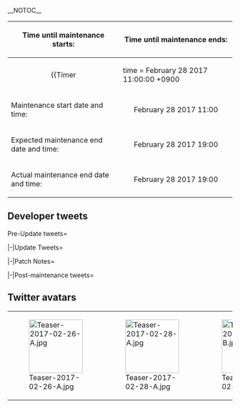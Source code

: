 __NOTOC__
<div style="float:right">{{Edit|Partials/Updates/2017 February 28th}}</div>
{{clear}}
{| class="wikitable"
!Time until maintenance starts:
!Time until maintenance ends:
|-
| align="center" |
{{Timer
|time = February 28 2017 11:00:00 +0900
|style = font-weight:bold;
|endClass = Maintstarts
|endText = '''Maintenance has begun.'''}}
| align="center" |
{{Timer
|time = February 28 2017 19:00:00 +0900
|style = font-weight:bold;
|endClass = Maintends
|endText = '''Maintenance has ended.'''}}
|-
! scope="row" | Maintenance start date and time:
| align="center" | February 28 2017 11:00
|-
! scope="row" | Expected maintenance end date and time:
| align="center" | February 28 2017 19:00
|-
! scope="row" | Actual maintenance end date and time:
| align="center" | February 28 2017 19:00
|}

{{:Partials/Updates/2017_February_28th/Content|thread=true}}

== Developer tweets ==
<tabber>Pre-Update tweets=
{{MultiTweet
|MultiTweetID = preUpdate
|color = #ace
|title = Pre Update

|link01 = https://twitter.com/KanColle_STAFF/status/834566274059378688
|JP01 = 次回の「艦これ」稼働全サーバ群共通メンテナンス＆アップデートは【2/28(火)】に実施予定です。同メンテ突入を以て、冬イベ2017:期間限定海域【偵察戦力緊急展開！「光」作戦】は作戦終了です。同日は、妹の世話が大変なある海外生まれの重巡洋艦、その改二改装を実装予定です！
|EN01 = The next KanColle Server Maintenance & Updates will take place on February 28th, Tuesday. During this Maintenance the [[Winter 2017 Event]] will finally end. During this update, the Foreign Heavy Cruiser who has trouble taking care of her younger sister will be receiving her Kai Ni remodel!
|TL01 = [[User:Shinhwalee|Shinhwalee]]

|link02 = https://twitter.com/KanColle_STAFF/status/835665892792909824
|JP02 = 次回の「艦これ」稼働全サーバ群共通メンテナンス＆アップデートは、【2/28(火) AM11:00】より実施予定です。同メンテ突入を以て、冬イベ2017:期間限定海域【偵察戦力緊急展開！「光」作戦】は全作戦終了です。また、冬季任務も終了、春の準備【新任務】を実装予定です！
|EN02 = The next KanColle Server Maintenance & Updates will take place on February 28th, Tuesday. During this Maintenance the [[Winter 2017 Event]] will finally end. During this update, the Winter quests will also end, and Brand New Spring Preparation Quests will be implemented
|TL02 = [[User:Shinhwalee|Shinhwalee]]

|link03 = https://twitter.com/KanColle_STAFF/status/836011570958221314
|JP03 = 明日【2/28(火) AM11:00】より、「艦これ」稼働全サーバ群はメンテナンス＆アップデートを実施予定です。同メンテ突入を以て、冬イベ2017:期間限定海域【偵察戦力緊急展開！「光」作戦】は全作戦終了となります。同メンテ完了は、同日【19:00】を予定しています。
|EN03 = The next KanColle Server Maintenance & Updates will take place on February 28th, Tuesday at 11:00. During this Maintenance the [[Winter 2017 Event]] will finally end. The Maintenance is estimated to end at 19:00. 
|TL03 = [[User:Shinhwalee|Shinhwalee]]

|link04 = https://twitter.com/KanColle_STAFF/status/836013394335424512
|JP04 = 明日【2/28(火)】実施予定の「艦これ」稼働全サーバ群共通メンテナンス＆アップデートでは、冬イベ2017:期間限定海域の作戦終了、複数の【新任務】の実装、新季節家具含む【家具屋さん】お品書きの更新、妹の世話が大変なある海外生まれの重巡洋艦の【改二】改装を実装予定です！
|EN04 = On KanColle's Maintenance & Update tomorrow on February 28th Tuesday, The [[Winter 2017 Event]] will finally end. Along with new Quests, new seasonal furnitures will be added, and the Kai Ni remodel of the Foreign Heavy Cruiser who has trouble caring for her younger sister will also be implemented!
|TL04 = [[User:Shinhwalee|Shinhwalee]]

|link05 = https://twitter.com/KanColle_STAFF/status/836373431885025280
|JP05 = 本日【2/28(火) AM11:00】より、「艦これ」稼働全サーバ群はメンテナンス＆アップデートを実施致します。同メンテナンス突入を以て、冬イベ2017:期間限定海域【偵察戦力緊急展開！「光」作戦】は全作戦終了となります。同メンテ完了は、【19:00】を予定しています。
|EN05 = Today February 28th, Tuesday at 11:00, KanColle will be going through Server Maintenance & Updates. During this Maintenance the [[Winter 2017 Event]] will finally end. The Maintenance is estimated to end at 19:00. 
|TL05 = [[User:Shinhwalee|Shinhwalee]]

|link06 = 
|JP06 = 
|EN06 = 
|TL06 = 

|link07 = 
|JP07 = 
|EN07 = 
|TL07 = 

|link08 = 
|JP08 = 
|EN08 = 
|TL08 = 

|link09 = 
|JP09 = 
|EN09 = 
|TL09 = 

|link10 = 
|JP10 = 
|EN10 = 
|TL10 =

|link11 = 
|JP11 = 
|EN11 = 
|TL11 = 
}}

|-|Update Tweets=
{{MultiTweet
|MultiTweetID = Update
|color = #ace
|title = Update

|link01 = 
|JP01 = 
|EN01 = 
|TL01 = 

|link02 = 
|JP02 = 
|EN02 = 
|TL02 = 

|link03 = 
|JP03 = 
|EN03 = 
|TL03 = 

|link04 = 
|JP04 = 
|EN04 = 
|TL04 = 
}}

|-|Patch Notes=
{{MultiTweet
|MultiTweetID = patch
|color = #ace
|title = Patch notes

|link01 = https://twitter.com/KanColle_STAFF/status/836496219945914368
|JP01 = 本日実施の「艦これ」稼働全サーバ群メンテナンスに伴う、アップデート情報をお知らせしていきます。

01▼【冬イベ2017】作戦終了
冬イベ2017：期間限定海域【偵察戦力緊急展開！「光」作戦】全作戦終了です。同作戦に参加された全ての提督の皆さん、大変お疲れさまでした！
|EN01 = 01 "Winter 2017 Event" has ended
Winter 2017 Event: [put event name]. has ended! Thank you for your participation!
|TL01 = [[User:Rephira|Rephira]]

|link02 = https://twitter.com/KanColle_STAFF/status/836497260338798593
|JP02 = 02▼重巡洋艦「Zara」【due改装】の実装
Zara級重巡洋艦ネームシップ「Zara」が極めて高い練度によって、さらなる改装(改造)が可能となります。
※「Zara due」への改装には、改装設計図が必要です。
※出撃関連ボイスに一部新ボイスが更新実装されます。
|EN02 = 02 Heavy Cruiser "Zara" Second Remodel (Due) Implemented
"Zara", the nameship of Zara-class Heavy Cruiser, will be able to receive further remodeling at extremely high levels.
*"Zara due" remodel WILL require a blueprint.
*Certain lines related to sorties will also be updated with the remodel.
|TL02 = [[User:Rephira|Rephira]]

|link03 = https://twitter.com/KanColle_STAFF/status/836497778607980545
|JP03 = 03▼重巡洋艦「Zara due」補足事項
同艦は…
・重装甲＆大砲戦火力により、昼間砲撃戦において優位性があります。
・搭載主砲の装備改装が可能になります。
・艦首付近に艦載水上機格納庫が増設されています。
・同艦の運用により、後述の新任務で新型バルジを獲得可能です。
|EN03 = 03 Additional Info on "Zara due"
- excels over others in daytime combat, thanks to her heavy armor and large shelling power.
- will be able to modify the main guns she equipped
- has gained additional plane capacity at her bow
- You will be able to obtain a new bulkhead (bulge) following a new quest that requires her.
|TL03 = [[User:Rephira|Rephira]]

|link04 = https://twitter.com/KanColle_STAFF/status/836498533289058304
|JP04 = 04▼【新任務】の追加実装 1/2
期間限定：春の準備任務など計六種類の新任務が新規実装されます。
●春の準備任務：桃の節句準備！
●春の準備任務：桃の節句準備を完遂せよ！
●潜水艦隊、中部海域の哨戒を実施せよ！
※春の準備任務では「菱餅」や「補強増設」も獲得可能です。
|EN04 = 04 New Quests Added 1/2
Time limited quests: 6 quests, including Spring Preparation, will be added.
- Spring Preparation: Prepare for Hinamatsuri!
- Spring Preparation: Complete the Preparation for Hinamatsuri!
- Submarine Fleet, Patrol the Central Seas!
* Through Spring preparation, you will be able to gain hishimochi and expansion slot fairy.
|TL04 = [[User:Rephira|Rephira]]

|link05 = https://twitter.com/KanColle_STAFF/status/836498969991643136
|JP05 = 05▼【新任務】の追加実装 2/2
「Zara due」出撃任務も含む、下記の新任務群が新たに追加実装されます。
●重装甲巡洋艦、鉄底海峡に突入せよ！
●潜水艦武装の強化
●六三一空「晴嵐」隊の編成
※各任務の受諾には、それぞれトリガーとなる受諾条件の達成が必要です。
|EN05 = 05  New Quests Added 2/2
Quests, including a sortie quest requiring Zara due, will be implemented
- Heavy Armored Cruiser, Enter the Iron Bottom Sound!
- Reinforcement of Submarine Equipment
- Formation of 631 Air Wing "Seiran" Team
*Each quest will have its own prerequisite
|TL05 = [[User:Rephira|Rephira]]

|link06 = https://twitter.com/KanColle_STAFF/status/836499629466238976
|JP06 = 06▼【改修工廠(明石の工廠)】新改修メニュー追加実装 1/4
改修工廠(明石の工廠)が拡張され、ある艦娘がサポートすることで
「潜水艦搭載電探&水防式望遠鏡」
の装備改修が可能になります。
※同上位装備への装備更新は現在は出来ませんが、今後実装を予定しています。
|EN06 = 06 Akashi's Improvement Arsenal additional menu addition 1/4: the Submarine Radar & Waterproof Telescope will now be available for improvement. Currently it is unavailable to be upgraded to a new equipment, but there will be an update in the future for it.
|TL06 = [[User:Shinhwalee|Shinhwalee]]

|link07 = https://twitter.com/KanColle_STAFF/status/836499906835554304
|JP07 = 07▼【改修工廠(明石の工廠)】新改修メニュー追加実装 2/4
改修工廠(明石の工廠)が拡張され、ある艦娘がサポートすることで
「203mm/53 連装砲」
の装備改修が可能になります。
|EN07 = 07 Akashi's Improvement Arsenal Menu update 2/4: the 203mm / 53 Main Gun is now available for improvement with a certain Ship as support.
|TL07 = [[User:Shinhwalee|Shinhwalee]]

|link08 = https://twitter.com/KanColle_STAFF/status/836500314089889792
|JP08 = 08▼【改修工廠(明石の工廠)】新改修メニュー追加実装 3/4
改修工廠(明石の工廠)が拡張され、ある艦娘がサポートすることで
「増設バルジ(中型艦)」
の装備改修が可能になります。
※同上位装備「艦本新設計 増設バルジ(中型艦)」への装備更新も可能となります。
|EN08 = 08 Akashi's Improvement Arsenal Menu update 3/4: the Anti-Torpedo Bulge (Medium) is now available to for improvement with the support of certain ship(s). The Anti-Torpedo Bulge (Medium) is available to be upgraded into the new equipment New Kanhon Design Anti-torpedo Bulge (Medium)
|TL08 = [[User:Shinhwalee|Shinhwalee]]

|link09 = https://twitter.com/KanColle_STAFF/status/836500884695592961
|JP09 = 09▼【改修工廠(明石の工廠)】新改修メニュー追加実装 4/4
改修工廠(明石の工廠)が拡張され、ある艦娘がサポートすることで
新装備「艦本新設計 増設バルジ(中型艦)」
の装備改修も可能になります。
※各装備改修は秘書艦及び曜日により、実施可能メニューが変化します。
|EN09 = 09 Akashi's Improvement Arsenal Menu update 4/4: the New Kanhon Design Anti-Torpedo Bulge (Medium) is now available to for improvement with the support of certain ship(s). The availability of the improvement and the requirement of the support ship changes per day.
|TL09 = [[User:Shinhwalee|Shinhwalee]]

|link10 = https://twitter.com/KanColle_STAFF/status/836501368391282689
|JP10 = 10▼水雷戦隊による【開発】の更新
「開発」が更新され、水雷戦隊構成艦が旗艦時の対潜装備「九三式水中聴音機」開発率が向上します。
※同開発には、ソナー開発レシピでの資源投入が必要です。
※ソナー開発レシピ自体の変更はありません
|EN10 = 10 Development Revamped for Torpedo Squadron
Probability of developing Anti-submarine equipment "Type 93 Passive Sonar" with a ship that would be part of a torpedo squadron has been increased.
*For this to take effect, you will need to use a sonar development recipe.
*There has been no change in the sonar development recipe itself.
|TL10 =[[User:Rephira|Rephira]]

|link11 = https://twitter.com/KanColle_STAFF/status/836501769588912128
|JP11 = 11▼新家具の実装と【家具屋さん】お品書きの更新 1/2
「家具屋さん」のお品書きが更新され、下記の新家具含む新旧季節家具等が実装されます。
・弥生の壁紙 new!
・緑の和壁紙
・春色の壁紙
・ピンクコンクリ壁
・布団と枕
・模様替えお掃除セット
・「春の一番」掛け軸
|EN11 = 11 New Furniture Implemented and Furniture Shop List Updated 1/2
Furniture Shop's List has been updated, to include following new and returning furnitre.
-Yayoi Wallpaper (new!)
- Green Japanese Wallpaper
- Spring-colored Wallpaper
- Pink Concrete Wall
- Futon and Pillow
- Cleaning Set [update to correct name plz]
- "Haruichiban" Wall Scroll
|TL11 = [[User:Rephira|Rephira]]

|link12 = https://twitter.com/KanColle_STAFF/status/836501944340369408
|JP12 = 12▼【家具屋さん】の更新 2/2
下記の新旧各種家具が実装されます。
・弥生の窓 new!
・桃の節句の窓
・ラクガキ床
・戦艦タイルの床
・艦娘座布団の床
・弥生のアレンジメント new!
・「最上」模型と桐箪笥
・「長門」「陸奥」の雛人形
・雛人形豪華四段飾り
|EN12 = 12 Furniture Shop List Updated 2/2
- Yayoi Window (new!)
- Hinamatsuri Window
- Doodled Floor
- Battleship Tile Floor
- Kanmusu Cushion Floor
- Yayoi's Arrangement (new!)
- Mogami Model [update to correct name plz]
- Nagato and Mutsu Hina doll [update to correct name plz]
- 4-stack Hina doll arrangement [update to correct name plz]
|TL12 = [[User:Rephira|Rephira]]

|link13 = https://twitter.com/KanColle_STAFF/status/836502140709285888
|JP13 = 13▼【鎮守府カウンタバー】桃の節句mode実装
「鎮守府カウンタバー」が更新され、一部の料理が桃の節句modeに入ります。
※今冬の新艦娘達にも対応です。
※通常運転の料理＆お酒勢もあります。
※「鎮守府カウンタバー」に並ぶ飲み物や料理の内容は朝夕などに変化します。
|EN13 = 13 HQ Counter bar "Hinamatsuri mode" Implemented
HQ Counter bar has been updated, and some food will be in "Hinamatsuri" mode.
*The update will influence girls from the Winter 2017 Event as well
*The usual drink and food will also be available
*Food on HQ Counter bar vary depending on time of day as well.
|TL13 = [[User:Rephira|Rephira]]

|link14 = https://twitter.com/KanColle_STAFF/status/836502720970293248
|JP14 = 14▼最近「艦これ」を始めた提督の皆さんへ
家具「鎮守府カウンタバー」は特別な家具です。
※飲み物や料理の内容は、秘書艦(第一艦隊旗艦)の嗜好に応じて変化します。
※獲得には家具コインの他に、特注家具職人が必要です。
※特注家具職人は「春の準備任務」でも獲得可能です！
|EN14 = 14 To New Admirals who recently joined KanColle: The Naval Base Counter Bar is a special furniture.
*The Food/Drink content changes depending on the main secretary ship.
*To obtain this furniture, not only do you need Furniture Coins, you also need a Furniture Fairy as well
*The Furniture Fairy is also available to obtain from the Spring Preparation Quest as well!
|TL14 = [[User:Shinhwalee|Shinhwalee]]

|link15 = https://twitter.com/KanColle_STAFF/status/836503877247619072
|JP15 = 15▼【鎮守府ジュークボックス】の更新
音楽視聴と母港BGMの設定が可能な「鎮守府ジュークボックス」が更新され、最新楽曲の再生に必要な家具コインの値段が下がります。
また、表示曲順も更新され、季節BGM
♪「桃の節句と艦娘」
などが最初に画面に表示されます。
|EN15 = 15 Jukebox Furniture Update: The furniture coin costs for listening to recent new BGMs will be going down. Also, the new "Hinamatsuri and the Ship Girls" BGM will be located on the top of the list
|TL15 = [[User:Shinhwalee|Shinhwalee]]

|link16 = https://twitter.com/KanColle_STAFF/status/836504269679292416
|JP16 = 16▼節分/冬季任務及び艦娘「バレンタイン」modeの期間限定実装終了
節分及び冬季限定任務を実装終了、艦娘「バレンタイン」modeのグラフィック＆同ボイスの期間限定実装を展開終了します。
※期間限定艦娘グラフィックは艦娘図鑑にそれぞれ格納されます。
|EN16 = 16 Setsubun limited-time Quests & Ship Girls Valentines seasonal mode's End: The Setsubun limited-time Quests and Ship Girls' Valentines seasonal CG and voiceline has all ended. The limited-time CGs will all be available in the Library.
|TL16 = [[User:Shinhwalee|Shinhwalee]]

|link17 = https://twitter.com/KanColle_STAFF/status/836505049270407169
|JP17 = 17▼表示系の更新
・装備「零式艦戦21型」及び「零式艦戦21型(熟練)」グラフィックを更新します。
・細かくて恐縮ですが、装備「試製南山」＆「瑞雲(六三一空)」に対応する新しい航空戦演出時アイコン(オレンジ塗装機)を新実装します(少しだけ相手が驚く！かもしれない…)。
|EN17 = 17 Display System Update:
*The Type 0 Fighter Model 21, Type 0 Fighter Model (Skilled)'s Graphics will be updated.
*We will also be implementing a new Orange Icon for Prototype Nanzan & Zuiun (632 Air Group) when appearing in Aerial Battle phase. (Only a few people may be amazed by this however...)
|TL17 = [[User:Shinhwalee|Shinhwalee]]

|link18 = https://twitter.com/KanColle_STAFF/status/836507288030466049
|JP18 = 18▼艦娘【桃の節句】ボイスの期間限定実装
すみません…番号をとばしてしまいました。ごめんなさい。
そして、春も少しずつ近づいてきます。昨年の艦娘「桃の節句」ボイスに加え、
「天津風」「大鯨(含む龍鳳)」「Commandant Teste」「山風」にも期間限定実装です。
|EN18 = 18 "We screwed up the numbering. We are very sorry.... "
Along with the last years' Hinamatsuri Seasonal Voiceline, Amatsukaze, Taigei/Ryuuhou, Commandant Teste, Yamakaze will also be receiving seasonal voicelines.
|TL18 = [[User:Shinhwalee|Shinhwalee]]

|link19 = https://twitter.com/KanColle_STAFF/status/836506471105908736
|JP19 = 19▼「瑞穂」「Commandant Teste」に【桃の節句】差分mode期間限定実装
水上機母艦「瑞穂」及び「Commandant Teste」に季節限定艦娘差分グラフィックが実装されます。雛祭りを楽しむ大和撫子と菱餅に驚く海外生まれの艦娘、よろしくお願い致します！
|EN19 =  Mizuho & Commandant Teste will be receiving Hinamatsuri limited-time Seasonal mode CG.
Please look forward to the Yamato Nadeshiko enjoying the Hinamatsuri and the Foreign Ship Girl who is surprised by the Hishimochi!
|TL19 = [[User:Shinhwalee|Shinhwalee]]

|link20 = https://twitter.com/KanColle_STAFF/status/836507574312718336
|JP20 = 20▼「潮」及び「潮改二」に【桃の節句】mode期間限定実装
駆逐艦「潮」及び同改装後の「潮改二」に、「桃の節句」季節限定艦娘グラフィックが実装されます。
春の訪れを待つ私服の特型駆逐艦娘。引き続き、よろしくお願い致します。
|EN20 = 20 Ushio/Ushio Kai Ni will be given Hinamatsuri mode limited-time seasonal mode CG.
|TL20 = [[User:Shinhwalee|Shinhwalee]]

|link21 = https://twitter.com/KanColle_STAFF/status/836508188769845248
|JP21 = 21▼「山風」に【桃の節句】mode期間限定実装
本日アプデのラストです…駆逐艦「山風」にも、「桃の節句」季節限定艦娘グラフィックが実装されます。
「桃の節句」雛祭りの三人官女の装いをまとった改白露型駆逐艦「山風」。提督の皆さん、引き続きどうぞよろしくお願い致します！
|EN21 = 21 Yamakaze will be given Hinamatsuri limited-time seasonal CG.
|TL21 = [[User:Shinhwalee|Shinhwalee]]

|link22 = 
|JP22 = 
|EN22 = 
|TL22 = 

|link23 = 
|JP23 = 
|EN23 = 
|TL23 = 

|link24 = 
|JP24 = 
|EN24 = 
|TL24 = 

|link25 = 
|JP25 = 
|EN25 = 
|TL25 = 

|link26 = 
|JP26 = 
|EN26 = 
|TL26 = 

|link27 = 
|JP27 = 
|EN27 = 
|TL27 = 

|link28 = 
|JP28 = 
|EN28 = 
|TL28 = 

|link29 = 
|JP29 = 
|EN29 = 
|TL29 = 

|link30 = 
|JP30 = 
|EN30 = 
|TL30 = 
}}

|-|Post-maintenance tweets=
{{MultiTweet
|MultiTweetID = postmaint
|color = #ace
|title = Post-maintenance tweets

|link01 = 
|JP01 = 
|EN01 = 
|TL01 = 

|link02 = 
|JP02 = 
|EN02 = 
|TL02 = 

|link03 = 
|JP03 = 
|EN03 = 
|TL03 = 

|link04 = 
|JP04 = 
|EN04 = 
|TL04 = 

|link05 = 
|JP05 = 
|EN05 = 
|TL05 = 

|link06 = 
|JP06 = 
|EN06 = 
|TL06 = 

|link07 = 
|JP07 = 
|EN07 = 
|TL07 = 

|link08 = 
|JP08 = 
|EN08 = 
|TL08 = 

|link09 = 
|JP09 = 
|EN09 = 
|TL09 = 

|link10 = 
|JP10 = 
|EN10 = 
|TL10 =
|link11 = 
|JP11 = 
|EN11 = 
|TL11 = 

|link12 = 
|JP12 = 
|EN12 = 
|TL12 = 

|link13 = 
|JP13 = 
|EN13 = 
|TL13 = 

|link14 = 
|JP14 = 
|EN14 = 
|TL14 = 

|link15 = 
|JP15 = 
|EN15 = 
|TL15 = 

|link16 = 
|JP16 = 
|EN16 = 
|TL16 = 

|link17 = 
|JP17 = 
|EN17 = 
|TL17 = 

|link18 = 
|JP18 = 
|EN18 = 
|TL18 = 

|link19 = 
|JP19 = 
|EN19 = 
|TL19 = 

|link20 = 
|JP20 = 
|EN20 = 
|TL20 = 

|link21 = 
|JP21 = 
|EN21 = 
|TL21 = 

|link22 = 
|JP22 = 
|EN22 = 
|TL22 = 

|link23 = 
|JP23 = 
|EN23 = 
|TL23 = 

|link24 = 
|JP24 = 
|EN24 = 
|TL24 = 

|link25 = 
|JP25 = 
|EN25 = 
|TL25 = 

|link26 = 
|JP26 = 
|EN26 = 
|TL26 = 

|link27 = 
|JP27 = 
|EN27 = 
|TL27 = 

|link28 = 
|JP28 = 
|EN28 = 
|TL28 = 

|link29 = 
|JP29 = 
|EN29 = 
|TL29 = 

|link30 = 
|JP30 = 
|EN30 = 
|TL30 = 
}}
</tabber>

== Twitter avatars ==
{| class="wikitable"
| style="width:120px;" | [[File:Teaser-2017-02-26-A.jpg|120px]]
| style="width:120px;" | [[File:Teaser-2017-02-28-A.jpg|120px]]
| style="width:120px;" | [[File:Teaser-2017-02-28-B.jpg|120px]]
| style="width:120px;" |
|}
<!--
== External links ==
-->